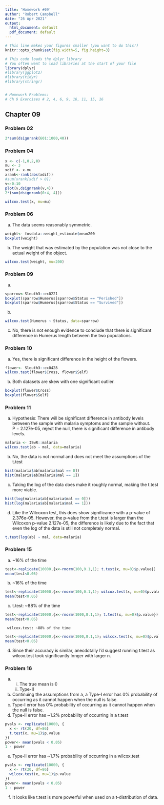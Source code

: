 ```yaml
---
title: 'Homework #09'
author: "Robert Campbell"
date: "26 Apr 2021"
output:
  html_document: default
  pdf_document: default
---
```


```r
# This line makes your figures smaller (you want to do this!)
knitr::opts_chunk$set(fig.width=5, fig.height=3)

# This code loads the dplyr library
# You often want to load libraries at the start of your file
library(dplyr)
#library(ggplot2)
#library(tidyr)
#library(stringr)


# Homework Problems:
# Ch 9 Exercises # 2, 4, 6, 9, 10, 11, 15, 16
```


## Chapter 09
### Problem 02   
```r
2*sum(dsignrank(601:1000,40))
```

### Problem 04   
```r
x <- c(-1,0,2,8)
mu <- 3
xdif <- x-mu
xrank<-rank(abs(xdif))
#sum(xrank[xdif > 0])
v<-0:10
plot(v,dsignrank(v,4))
2*(sum(dsignrank(0:4, 4)))

wilcox.test(x, mu=mu)
```

### Problem 06   

  a. The data seems reasonably symmetric.
```r
weight<- fosdata::weight_estimate$mean200
boxplot(weight)
```   
  b. The weight that was estimated by the population was not close to the actual weight of the object.
```r
wilcox.test(weight, mu=200)
```   

### Problem 09   
  a.
```r
sparrow<-Sleuth3::ex0221
boxplot(sparrow$Humerus[sparrow$Status == "Perished"])
boxplot(sparrow$Humerus[sparrow$Status == "Survived"])
```   
  b. 
```r
wilcox.test(Humerus ~ Status, data=sparrow)
```
   
  c. No, there is not enough evidence to conclude that there is significant difference in Humerus length between the two populations.

### Problem 10   
  a. Yes, there is significant difference in the height of the flowers.
```r
flower<- Sleuth3::ex0428
wilcox.test(flower$Cross, flower$Self)
```
   
  b. Both datasets are skew with one significant outlier.
```r
boxplot(flower$Cross)
boxplot(flower$Self)
```
  
### Problem 11   
  a. Hypothesis: There will be significant difference in antibody levels between the sample with malaria symptoms and the sample without.   
    P = 2.127e-05, reject the null, there is significant difference in antibody levels.
```r
malaria <- ISwR::malaria
wilcox.test(ab ~ mal, data=malaria)
```
   
  b. No, the data is not normal and does not meet the assumptions of the t.test
```r
hist(malaria$ab[malaria$mal == 0])
hist(malaria$ab[malaria$mal == 1])
```
   
  c. Taking the log of the data does make it roughly normal, making the t.test more viable.
```r
hist(log(malaria$ab[malaria$mal == 0]))
hist(log(malaria$ab[malaria$mal == 1]))
```
   
  d. Like the Wilcoxon test, this does show significance with a p-value of 2.376e-05. However, the p-value from the t.test is larger than the Wilcoxon p-value 2.127e-05, the difference is likely due to the fact that even the log of the data is still not completely normal.
```r
t.test(log(ab) ~ mal, data=malaria)
```

### Problem 15   
  a. ~16% of the time
```r
test<-replicate(10000,{x<-rnorm(100,0.1,1); t.test(x, mu=0)$p.value})
mean(test<0.05)
```
   
  b. ~16% of the time
```r
test<-replicate(10000,{x<-rnorm(100,0.1,1); wilcox.test(x, mu=0)$p.value})
mean(test<0.05)
```
   
  c. t.test: ~88% of the time
```r
test<-replicate(10000,{x<-rnorm(1000,0.1,1); t.test(x, mu=0)$p.value})
mean(test<0.05)
```
   
     wilcox.test: ~88% of the time
```r
test<-replicate(10000,{x<-rnorm(1000,0.1,1); wilcox.test(x, mu=0)$p.value})
mean(test<0.05)
```
   
  d. Since their accuracy is similar, anecdotally I'd suggest running t.test as wilcox.test took significantly longer with larger n.  

### Problem 16   
  a.
    i. The true mean is 0
    ii. Type-II
  b. Continuing the assumptions from a, a Type-I error has 0% probability of occurring as it cannot happen when the null is false.
  c. Type-I error has 0% probability of occurring as it cannot happen when the null is false.
  d. Type-II error has ~1.2% probability of occurring in a t.test
```r
pvals <- replicate(10000, {
  x <- rt(20, df=86)
  t.test(x, mu=1)$p.value
})
power<- mean(pvals < 0.05)
1 - power
```
  e. Type-II error has ~1.7% probability of occurring in a wilcox.test
```r
pvals <- replicate(10000, {
  x <- rt(20, df=86)
  wilcox.test(x, mu=1)$p.value
})
power<- mean(pvals < 0.05)
1 - power
```
   
  f. It looks like t.test is more powerful when used on a t-distribution of data.

